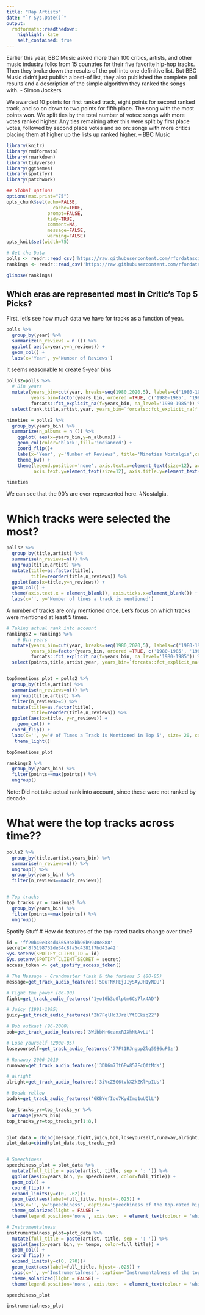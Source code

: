 ```yaml
---
title: "Rap Artists"
date: "`r Sys.Date()`"
output:
  rmdformats::readthedown:
    highlight: kate
    self_contained: true
---
```


Earlier this year, BBC Music asked more than 100 critics, artists, and other music industry folks from 15 countries for their five favorite hip-hop tracks. Then they broke down the results of the poll into one definitive list. But BBC Music didn’t just publish a best-of list, they also published the complete poll results and a description of the simple algorithm they ranked the songs with. - Simon Jockers  

We awarded 10 points for first ranked track, eight points for second ranked track, and so on down to two points for fifth place. The song with the most points won. We split ties by the total number of votes: songs with more votes ranked higher. Any ties remaining after this were split by first place votes, followed by second place votes and so on: songs with more critics placing them at higher up the lists up ranked higher. -- BBC Music


```r
library(knitr)
library(rmdformats)
library(rmarkdown)
library(tidyverse)
library(ggthemes)
library(spotifyr)
library(patchwork)

## Global options
options(max.print="75")
opts_chunk$set(echo=FALSE,
	             cache=TRUE,
               prompt=FALSE,
               tidy=TRUE,
               comment=NA,
               message=FALSE,
               warning=FALSE)
opts_knit$set(width=75)
```

```r
# Get the Data
polls <- readr::read_csv('https://raw.githubusercontent.com/rfordatascience/tidytuesday/master/data/2020/2020-04-14/polls.csv')
rankings <- readr::read_csv('https://raw.githubusercontent.com/rfordatascience/tidytuesday/master/data/2020/2020-04-14/rankings.csv')

glimpse(rankings)
```


## Which eras are represented most in Critic's Top 5 Picks?
First, let's see how much data we have for tracks as a function of year. 
```r
polls %>%
  group_by(year) %>%
  summarize(n_reviews = n ()) %>%
  ggplot( aes(x=year,y=n_reviews)) + 
  geom_col() +
  labs(x='Year', y='Number of Reviews')
```
It seems reasonable to create 5-year bins

```r
polls2=polls %>%
  # Bin years
  mutate(years_bin=cut(year, breaks=seq(1980,2020,5), labels=c('1980-1985', '1986-1990', '1991-1995', '1996-2000', '2001-2005', '2006-2010', '2011-2015', '2016-2020'),include.lowest = TRUE),
         years_bin=factor(years_bin, ordered =TRUE, c('1980-1985', '1986-1990', '1991-1995', '1996-2000', '2001-2005', '2006-2010', '2011-2015', '2016-2020')),
         forcats::fct_explicit_na(f=years_bin, na_level='1980-1985')) %>%
  select(rank,title,artist,year, years_bin=`forcats::fct_explicit_na(f = years_bin, na_level = "1980-1985")`)

nineties = polls2 %>%
  group_by(years_bin) %>%
  summarize(n_albums = n ()) %>%
    ggplot( aes(x=years_bin,y=n_albums)) + 
    geom_col(color='black',fill='indianred') + 
    coord_flip()+
    labs(x='Year', y='Number of Reviews', title='Nineties Nostalgia',caption='BBC Music asked more than 100 critics, artists, and music industry folks from 15 countries. \n Tracks from the 90s were chosen the most frequently  \n Visualization by:   @SifreRobin') +
    theme_bw() + 
    theme(legend.position='none', axis.text.x=element_text(size=12), axis.title.x = element_text(size=14, face = 'bold'),
          axis.text.y=element_text(size=12), axis.title.y=element_text(size=14, face='bold')) 

nineties

```

We can see that the 90's are over-represented here. #Nostalgia.


# Which tracks were selected the most?
```r
polls2 %>%
  group_by(title,artist) %>%
  summarise(n_reviews=n()) %>%
  ungroup(title,artist) %>%
  mutate(title=as.factor(title),
         title=reorder(title,n_reviews)) %>%
  ggplot(aes(x=title,y=n_reviews)) + 
  geom_col() +
  theme(axis.text.x = element_blank(), axis.ticks.x=element_blank()) +
  labs(x='', y='Number of times a track is mentioned')
```

A number of tracks are only mentioned once. Let's focus on which tracks were mentioned at least 5 times.

```r
# Taking actual rank into account   
rankings2 = rankings %>%
    # Bin years
  mutate(years_bin=cut(year, breaks=seq(1980,2020,5), labels=c('1980-1985', '1986-1990', '1991-1995', '1996-2000', '2001-2005', '2006-2010', '2011-2015', '2016-2020'),include.lowest = TRUE),
         years_bin=factor(years_bin, ordered =TRUE, c('1980-1985', '1986-1990', '1991-1995', '1996-2000', '2001-2005', '2006-2010', '2011-2015', '2016-2020')),
         forcats::fct_explicit_na(f=years_bin, na_level='1980-1985')) %>%
  select(points,title,artist,year, years_bin=`forcats::fct_explicit_na(f = years_bin, na_level = "1980-1985")`)


top5mentions_plot = polls2 %>%
  group_by(title,artist) %>%
  summarise(n_reviews=n()) %>%
  ungroup(title,artist) %>%
  filter(n_reviews>=5) %>%
  mutate(title=as.factor(title),
         title=reorder(title,n_reviews)) %>%
  ggplot(aes(x=title, y=n_reviews)) +
    geom_col() +
  coord_flip() +
  labs(x='', y='# of Times a Track is Mentioned in Top 5', size= 20, caption='BBC Music asked more than 100 critics, artists, and music industry folks from 15 countries. \n Here are the tracks that were mentioned the most  \n Visualization by:   @SifreRobin') + 
   theme_light() 

top5mentions_plot

rankings2 %>%
  group_by(years_bin) %>%
  filter(points==max(points)) %>%
  ungroup()

```
Note: Did not take actual rank into account, since these were not ranked by decade. 


# What were the top tracks across time??
```r

polls2 %>%
  group_by(title,artist,years_bin) %>%
  summarise(n_reviews=n()) %>%
  ungroup() %>%
  group_by(years_bin) %>%
  filter(n_reviews==max(n_reviews)) 


# Top tracks
top_tracks_yr = rankings2 %>%
  group_by(years_bin) %>%
  filter(points==max(points)) %>%
  ungroup()

```


Spotify Stuff
# How do features of the top-rated tracks change over time?
```r
id = 'ff20b40e38cd45659b8bb96b9940e888'
secret='8f5198752de34c8fa5c4381f7bd43a42'
Sys.setenv(SPOTIFY_CLIENT_ID = id)
Sys.setenv(SPOTIFY_CLIENT_SECRET = secret)
access_token <- get_spotify_access_token()

# The Message - Grandmaster flash & the furious 5 (80-85)
message=get_track_audio_features('5DuTNKFEjJIySAyJH1yNDU')

# Fight the power (86-90)
fight=get_track_audio_features('1yo16b3u0lptm6Cs7lx4AD')

# Juicy (1991-1995)
juicy=get_track_audio_features('2b7FqlHc3JrzlYtGEkzq22')

# Bob outkast (96-2000)
bob=get_track_audio_features('3WibbMr6canxRJXhNtAvLU')

# Lose yourself (2000-05)
loseyourself=get_track_audio_features('77Ft1RJngppZlq59B6uP0z')

# Runaway 2006-2010
runaway=get_track_audio_features('3DK6m7It6Pw857FcQftMds')

# alright
alright=get_track_audio_features('3iVcZ5G6tvkXZkZKlMpIUs')

# Bodak Yellow
bodak=get_track_audio_features('6KBYefIoo7KydImq1uUQlL')

top_tracks_yr=top_tracks_yr %>%
  arrange(years_bin)
top_tracks_yr=top_tracks_yr[1:8,]


plot_data = rbind(message,fight,juicy,bob,loseyourself,runaway,alright,bodak)
plot_data=cbind(plot_data,top_tracks_yr)


# Speechiness
speechiness_plot = plot_data %>%
  mutate(full_title = paste(artist, title, sep = ': ')) %>%
  ggplot(aes(x=years_bin, y= speechiness, color=full_title)) +
  geom_col() +
  coord_flip() +
  expand_limits(y=c(0, .62))+
  geom_text(aes(label=full_title, hjust=-.025)) + 
  labs(x='', y='Speechiness', caption='Speechiness of the top-rated hip-hop tracks from Spotify API \n Visualization by @SifreRobin') +
  theme_solarized(light = FALSE) + 
  theme(legend.position='none', axis.text  = element_text(colour = 'white'))

# Instrumentalness
instrumentalness_plot=plot_data %>%
  mutate(full_title = paste(artist, title, sep = ': ')) %>%
  ggplot(aes(x=years_bin, y= tempo, color=full_title)) +
  geom_col() +
  coord_flip() +
  expand_limits(y=c(0, 270))+
  geom_text(aes(label=full_title, hjust=-.025)) + 
  labs(x='', y='Instrumentalness', caption='Instrumentalness of the top-rated hip-hop tracks from Spotify API \n Visualization by @SifreRobin') +
  theme_solarized(light = FALSE) + 
  theme(legend.position='none', axis.text  = element_text(colour = 'white'))

speechiness_plot

instrumentalness_plot



```



